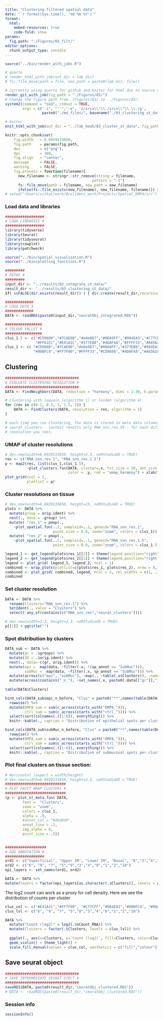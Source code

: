 ```yaml
---
title: "Clustering filtered spatial data"
date: "`r format(Sys.time(), '%d %m %Y')`"
format:
  html:
    embed-resources: true
    code-fold: show
params:
  fig.path: "./Figures/03_filt/"
editor_options: 
  chunk_output_type: console
---
```


```r
source("../bin/render_with_jobs.R")

# quarto
# render_html_with_job(out_dir = lab_dir)
# fs::file_move(path = file, new_path = paste0(lab_dir, file))

# currently using quarto for github and kniter for html due to source code option 
render_git_with_job(fig_path = "./Figures/03/")
# Change the figure path from ./Figures/03/ to ../Figures/03/:
system2(command = "sed", stdout = TRUE,
        args = c("-i", "''","-e", 's/src=\\"\\./src=\\"\\.\\./g',
                 paste0("./md_files/", basename("./03_clustering_st_data.md"))))

# kniter
knit_html_with_job(out_dir = "../lab_book/03_cluster_st_data", fig_path = "./Figures/03/")
```

```r
knitr::opts_chunk$set(
    fig.width   = 6.6929133858,
    fig.path    = params$fig.path,
    dev         = c("png"),
    dpi         = 300,
    fig.align   = "center",
    message     = FALSE,
    warning     = FALSE,
    fig.process = function(filename){
      new_filename <- stringr::str_remove(string = filename, 
                                        pattern = "-1")
      fs::file_move(path = filename, new_path = new_filename)
      ifelse(fs::file_exists(new_filename), new_filename, filename)}) # fix this so that it always move the file into figure folder?
# setwd("/Users/vilkal/work/Brolidens_work/Projects/Spatial_DMPA/src")
```

### Load data and libraries
```r
##################
# LOAD LIBRARIES #
##################
library(tidyverse)
library(Seurat)
library(tidyseurat)
library(cowplot)
library(patchwork)

source("../bin/spatial_visualization.R")
source("../bin/plotting_functions.R")

#########
# PATHS #
#########
input_dir <- "../results/02_integrate_st_data/"
result_dir <- "../results/03_clustering_st_data/"
if( isFALSE(dir.exists(result_dir)) ) { dir.create(result_dir,recursive = TRUE) }

#############
# LODA DATA #
#############
DATA <- readRDS(paste0(input_dir,"seuratObj_integrated.RDS"))

#################
# COLOUR PALLET #
#################
clus_1.5 <- c("#CD9600","#7CAE00","#e0e067","#00A9FF","#984EA3","#C77CFF","#00BFC4","#FF7F00",
              "#FF61CC","#E41A1C","#377EB8","#4DAF4A","#FFFF33","#A65628","#F781BF","#999999") # "#F8766D"
clus_1 <- c( "#CD9600","#7CAE00","#e0e067","#00A9FF","#377EB8","#984EA3","#E41A1C","#C77CFF",
             "#00BFC4","#FF7F00","#FFFF33","#CD9600","#4DAF4A","#A65628","#F781BF","#999999")
```

## Clustering
```r
##################################
# EVALUATE CLUSTERING RESOLUTION #
##################################
DATA <- FindNeighbors(DATA, reduction = "harmony", dims = 1:30, k.param = 15, prune.SNN = 1/15) 

# Clustering with louvain (algorithm 1) or leiden (algorithm 4)
for (res in c(0.1, 0.5, 1, 1.5, 2)) {
    DATA <- FindClusters(DATA, resolution = res, algorithm = 1)
}

# each time you run clustering, the data is stored in meta data columns:
# seurat_clusters - lastest results only RNA_snn_res.XX - for each different
# resolution you test.
```

### UMAP of cluster resolutions
```r
# dev.new(width=6.6929133858, height=3.3, noRStudioGD = TRUE)
res <- c("RNA_snn_res.1", "RNA_snn_res.1.5")
p <- map2(res, list(clus_1,clus_1.5),
          ~plot_clusters.fun(DATA, cluster=.x, txt_size = 10, dot_size = 0.2,
                             color = .y, red = "umap_harmony") + xlab("UMAP 1") + ylab("UMAP 2")) 
plot_grid(ncol = 2, 
          plotlist = p)
```

### Cluster resolutions on tissue
```r
# dev.new(width=6.6929133858, height=15, noRStudioGD = TRUE)
plots <- DATA %>%
  mutate(group = orig.ident) %>%
  nest(., data = -group) %>%
  mutate( "res_1" = pmap(., 
    ~plot_spatial.fun(..2, sampleid=..1, geneid="RNA_snn_res.1", 
                      point_size = 0.8, zoom="zoom", colors = clus_1))) %>%
  mutate( "res_2" = pmap(., 
    ~plot_spatial.fun(..2, sampleid=..1, geneid="RNA_snn_res.1.5",
                      point_size = 0.8, zoom="zoom", colors = clus_1.5)))

legend_1 <- get_legend(plots$res_1[[2]] + theme(legend.position="right"))
legend_2 <- get_legend(plots$res_2[[1]] + theme(legend.position="right"))
legend <- plot_grid( legend_1, legend_2, ncol = 1)
combined <- wrap_plots(plotlist=c(plots$res_1, plots$res_2), nrow = 8, byrow = F) & theme(legend.position="none")
combined <- plot_grid( combined, legend, ncol = 2, rel_widths = c(1, .3)) 
combined
```

### Set cluster resolution
```r
DATA <- DATA %>%
  rename(Clusters="RNA_snn_res.1") %>%
  SetIdent(., value = "Clusters") %>%
  select(-any_of(contains(c("RNA_snn_res","seurat_clusters"))))
```

```r
# dev.new(width=3.3, height=3.3, noRStudioGD = TRUE)
p[[1]] + ggtitle("")
```

### Spot distribution by clusters
```r
DATA_sub <- DATA %>%
  mutate(gr = .$groups) %>%
  mutate(ID = .$orig.ident) %>%
  nest(., data=-c(gr, orig.ident)) %>%
  mutate(epi =  map(data, ~filter(.x, !(sp_annot == "SubMuc"))),
         subMuc =  map(data, ~filter(.x, sp_annot == "SubMuc"))) %>%
  mutate(across(c("epi", "subMuc"), ~map(., ~table(.x$Clusters)), .names = "{.col}_n_before")) %>%
  mutate(across(contains("_n_"), ~set_names(.x, paste0(.data[["gr"]],"_",.data[["orig.ident"]]))))
      
table(DATA$Clusters)

bind_cols(DATA_sub$epi_n_before, "Clus" = paste0("**",names(table(DATA$Clusters)),"**")) %>%
  rowwise() %>% 
  mutate(DMPA_sum = sum(c_across(starts_with("DMPA_"))),
         ctrl_sum = sum(c_across(starts_with("ctrl_")))) %>%
  select(sort(colnames(.)[1:8]), everything()) %>%
  knitr::kable(., caption = "Distribution of epithelial spots per cluster per subject")

bind_cols(DATA_sub$subMuc_n_before, "Clus" = paste0("**",names(table(DATA$Clusters)),"**")) %>%
  rowwise() %>% 
  mutate(DMPA_sum = sum(c_across(starts_with("DMPA_"))),
         ctrl_sum = sum(c_across(starts_with("ctrl_")))) %>%
  select(sort(colnames(.)[1:8]), everything()) %>%
  knitr::kable(., caption = "Distribution of submucosal spots per cluster per subject")
```

### Plot final clusters on tissue section:
```r
# Horizontal (aspect = width/height)
# dev.new(width=6.6929133858, height=3.5, noRStudioGD = TRUE)
############################
# PLOT FACET WRAP CLUSTERS #
############################
(p <- plot_st_meta.fun( DATA,
        feat =  "Clusters",
        zoom = "zoom",
        colors = clus_1,
        alpha = .9,
        #annot_col = "#dbd9d9",
        annot_line = .1,
        img_alpha = 0,
        point_size = .5))
      
```

```r
###################
# ADD ANNOTATION #
##################
ord1 <- c("Superficial", "Upper IM", "Lower IM", "Basal", "8","3","4","0","2","1", "10")
ord2 <- c("6", "9", "7", "5","8","3","4","0","1","2","10")
epi_layers <- set_names(ord1, ord2)

DATA <- DATA %>%
mutate(layers = factor(epi_layers[as.character(.$Clusters)], levels = ord1), .after = "orig.ident")
```

The log2 count can work as a proxy for cell density. Here we see the distribution of counts per cluster
```r
clus_col <- c("#E41A1C","#FF7F00", "#C77CFF","#984EA3","#00BFC4", "#00A9FF","#377EB8","#CD9600","#7CAE00", "#e0e067","#FFFF33","#FF61CC","#F781BF", "#999999")
clus_lvl <- c("6", "9", "7", "5","8","3","4","0","1","2","10")

DATA %>%
  mutate("Count (log2)" = log2(.$nCount_RNA)) %>%
  mutate(Clusters = factor(.$Clusters, levels = clus_lvl)) %>%
  
  ggplot(., aes(x=Clusters, y=`Count (log2)`, fill=Clusters, color=Clusters)) + 
  geom_violin() + theme_light() +
  scale_fill_manual(values = clus_col, aesthetics = c("fill","colour"))

```

## Save seurat object
```r
##################################
# SAVE INTERMEDIATE SEURAT OJECT #
##################################
saveRDS(DATA, paste0(result_dir,"seuratObj_clustered.RDS"))
# DATA <- readRDS(paste0(result_dir,"seuratObj_clustered.RDS"))
```


### Session info
```r
sessionInfo()
```
